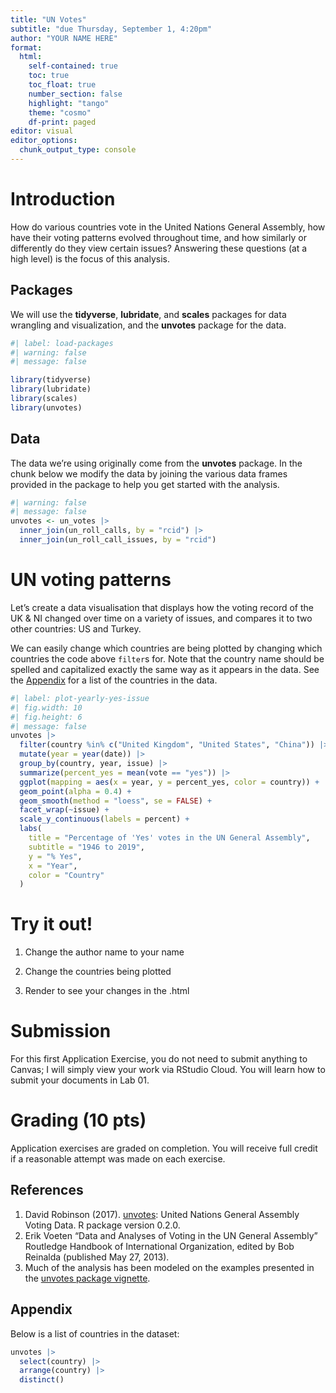 ```yaml
---
title: "UN Votes"
subtitle: "due Thursday, September 1, 4:20pm"
author: "YOUR NAME HERE"
format: 
  html:
    self-contained: true
    toc: true
    toc_float: true
    number_section: false
    highlight: "tango"
    theme: "cosmo"
    df-print: paged
editor: visual
editor_options: 
  chunk_output_type: console
---
```


# Introduction

How do various countries vote in the United Nations General Assembly, how have their voting patterns evolved throughout time, and how similarly or differently do they view certain issues? Answering these questions (at a high level) is the focus of this analysis.

## Packages

We will use the **tidyverse**, **lubridate**, and **scales** packages for data wrangling and visualization, and the **unvotes** package for the data.

```r
#| label: load-packages
#| warning: false
#| message: false

library(tidyverse)
library(lubridate)
library(scales)
library(unvotes)
```

## Data

The data we're using originally come from the **unvotes** package. In the chunk below we modify the data by joining the various data frames provided in the package to help you get started with the analysis.

```r
#| warning: false
#| message: false
unvotes <- un_votes |>
  inner_join(un_roll_calls, by = "rcid") |>
  inner_join(un_roll_call_issues, by = "rcid")
```

# UN voting patterns

Let's create a data visualisation that displays how the voting record of the UK & NI changed over time on a variety of issues, and compares it to two other countries: US and Turkey.

We can easily change which countries are being plotted by changing which countries the code above `filter`s for. Note that the country name should be spelled and capitalized exactly the same way as it appears in the data. See the [Appendix](#appendix) for a list of the countries in the data.

```r
#| label: plot-yearly-yes-issue
#| fig.width: 10
#| fig.height: 6
#| message: false
unvotes |>
  filter(country %in% c("United Kingdom", "United States", "China")) |>
  mutate(year = year(date)) |>
  group_by(country, year, issue) |>
  summarize(percent_yes = mean(vote == "yes")) |>
  ggplot(mapping = aes(x = year, y = percent_yes, color = country)) +
  geom_point(alpha = 0.4) +
  geom_smooth(method = "loess", se = FALSE) +
  facet_wrap(~issue) +
  scale_y_continuous(labels = percent) +
  labs(
    title = "Percentage of 'Yes' votes in the UN General Assembly",
    subtitle = "1946 to 2019",
    y = "% Yes",
    x = "Year",
    color = "Country"
  )
```

# Try it out!

1.  Change the author name to your name

2.  Change the countries being plotted

3.  Render to see your changes in the .html

# Submission

For this first Application Exercise, you do not need to submit anything to Canvas; I will simply view your work via RStudio Cloud. You will learn how to submit your documents in Lab 01.

# Grading (10 pts)

Application exercises are graded on completion. You will receive full credit if a reasonable attempt was made on each exercise.

## References

1.  David Robinson (2017). [unvotes](https://CRAN.R-project.org/package=unvotes): United Nations General Assembly Voting Data. R package version 0.2.0.
2.  Erik Voeten "Data and Analyses of Voting in the UN General Assembly" Routledge Handbook of International Organization, edited by Bob Reinalda (published May 27, 2013).
3.  Much of the analysis has been modeled on the examples presented in the [unvotes package vignette](https://cran.r-project.org/web/packages/unvotes/vignettes/unvotes.html).

## Appendix {#appendix}

Below is a list of countries in the dataset:

```r
unvotes |> 
  select(country) |>
  arrange(country) |> 
  distinct()
```
